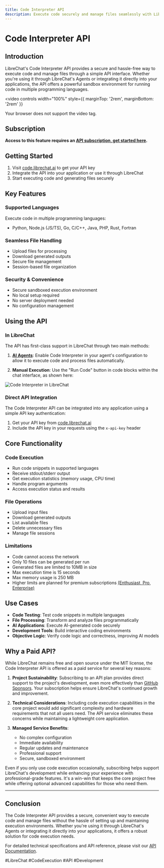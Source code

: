 ```yaml
---
title: Code Interpreter API
description: Execute code securely and manage files seamlessly with LibreChat's Code Interpreter API
---
```


# Code Interpreter API

## Introduction

LibreChat's Code Interpreter API provides a secure and hassle-free way to execute code and manage files through a simple API interface. Whether you're using it through LibreChat's Agents or integrating it directly into your applications, the API offers a powerful sandbox environment for running code in multiple programming languages.

<video 
  controls
  width="100%"
  style={{ marginTop: '2rem', marginBottom: '2rem' }}
>
  <source src="https://firebasestorage.googleapis.com/v0/b/superb-reporter-407417.appspot.com/o/Sequence%2001.mp4?alt=media&token=595b0716-12f1-4516-be93-c7004a85b540" type="video/mp4" />
  Your browser does not support the video tag.
</video>

## Subscription 
**Access to this feature requires an [API subscription, get started here](https://code.librechat.ai/pricing).**

## Getting Started

1. Visit [code.librechat.ai](https://code.librechat.ai/pricing) to get your API key
2. Integrate the API into your application or use it through LibreChat
3. Start executing code and generating files securely

## Key Features

### Supported Languages

Execute code in multiple programming languages:
- Python, Node.js (JS/TS), Go, C/C++, Java, PHP, Rust, Fortran

### Seamless File Handling

- Upload files for processing
- Download generated outputs
- Secure file management
- Session-based file organization

### Security & Convenience

- Secure sandboxed execution environment
- No local setup required
- No server deployment needed
- No configuration management

## Using the API

### In LibreChat

The API has first-class support in LibreChat through two main methods:

1. **[AI Agents](/docs/features/agents#code-interpreter)**: Enable Code Interpreter in your agent's configuration to allow it to execute code and process files automatically.

2. **Manual Execution**: Use the "Run Code" button in code blocks within the chat interface, as shown here:

![Code Interpreter in LibreChat](/images/agents/run_code.png)

### Direct API Integration

The Code Interpreter API can be integrated into any application using a simple API key authentication:

1. Get your API key from [code.librechat.ai](https://code.librechat.ai/pricing)
2. Include the API key in your requests using the `x-api-key` header

## Core Functionality

### Code Execution

- Run code snippets in supported languages
- Receive stdout/stderr output
- Get execution statistics (memory usage, CPU time)
- Handle program arguments
- Access execution status and results

### File Operations

- Upload input files
- Download generated outputs
- List available files
- Delete unnecessary files
- Manage file sessions

### Limitations
- Code cannot access the network
- Only 10 files can be generated per run
- Generated files are limited to 10MB in size
- Max execution time is 15 seconds
- Max memory usage is 250 MB
- Higher limits are planned for premium subscriptions [(Enthusiast, Pro, Enterprise)](https://code.librechat.ai/pricing)

## Use Cases

- **Code Testing**: Test code snippets in multiple languages
- **File Processing**: Transform and analyze files programmatically
- **AI Applications**: Execute AI-generated code securely
- **Development Tools**: Build interactive coding environments
- **Objective Logic**: Verify code logic and correctness, improving AI models

## Why a Paid API?

While LibreChat remains free and open source under the MIT license, the Code Interpreter API is offered as a paid service for several key reasons:

1. **Project Sustainability**: Subscribing to an API plan provides direct support to the project's development, even more effectively than [GitHub Sponsors](https://github.com/sponsors/danny-avila). Your subscription helps ensure LibreChat's continued growth and improvement.

2. **Technical Considerations**: Including code execution capabilities in the core project would add significant complexity and hardware requirements that not all users need. The API service eliminates these concerns while maintaining a lightweight core application.

3. **Managed Service Benefits**:
   - No complex configuration
   - Immediate availability
   - Regular updates and maintenance
   - Professional support
   - Secure, sandboxed environment

Even if you only use code execution occasionally, subscribing helps support LibreChat's development while enhancing your experience with professional-grade features. It's a win-win that keeps the core project free while offering optional advanced capabilities for those who need them.

---

## Conclusion

The Code Interpreter API provides a secure, convenient way to execute code and manage files without the hassle of setting up and maintaining execution environments. Whether you're using it through LibreChat's Agents or integrating it directly into your applications, it offers a robust solution for code execution needs.

For detailed technical specifications and API reference, please visit our [API Documentation](https://code.librechat.ai/docs).

#LibreChat #CodeExecution #API #Development